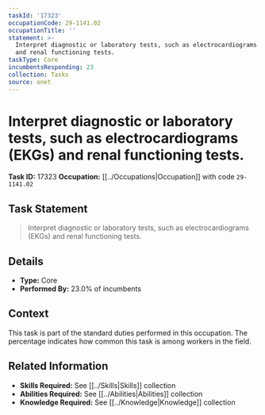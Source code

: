 ```yaml
---
taskId: '17323'
occupationCode: 29-1141.02
occupationTitle: ''
statement: >-
  Interpret diagnostic or laboratory tests, such as electrocardiograms (EKGs)
  and renal functioning tests.
taskType: Core
incumbentsResponding: 23
collection: Tasks
source: onet
---
```

# Interpret diagnostic or laboratory tests, such as electrocardiograms (EKGs) and renal functioning tests.

**Task ID:** 17323
**Occupation:** [[../Occupations|Occupation]] with code `29-1141.02`

## Task Statement

> Interpret diagnostic or laboratory tests, such as electrocardiograms (EKGs) and renal functioning tests.

## Details

- **Type:** Core
- **Performed By:** 23.0% of incumbents

## Context

This task is part of the standard duties performed in this occupation. The percentage indicates how common this task is among workers in the field.

## Related Information

- **Skills Required:** See [[../Skills|Skills]] collection
- **Abilities Required:** See [[../Abilities|Abilities]] collection
- **Knowledge Required:** See [[../Knowledge|Knowledge]] collection
